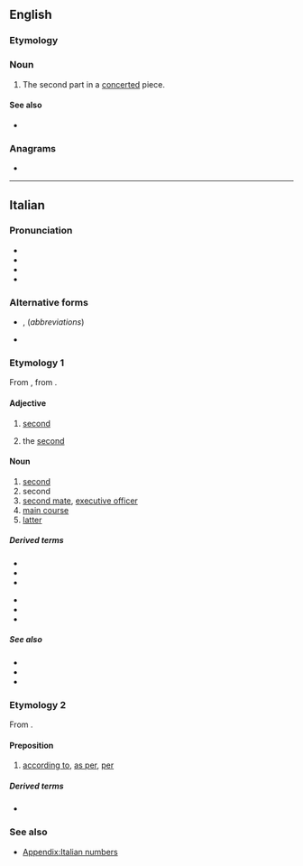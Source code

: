 {{also|secóndo|secondò}}
==English==

===Etymology===
{{bor|en|it|secondo}}

===Noun===
{{en-noun|s|secondi}}

# {{lb|en|music}} The second part in a [[concerted]] piece.

====See also====
* {{l|en|primo}}

{{Webster 1913}}

===Anagrams===
* {{anagrams|en|a=cdenoos|oscnode|scooned}}

----

==Italian==
{{ordinalbox|it|1º|2º|3º|primo|terzo|card=due}}

===Pronunciation===
* {{it-IPA|secóndo}}
* {{audio|it|It-un secondo.ogg|Audio}}
* {{hyphenation|it|se|cón|do}}
* {{rhymes|it|ondo}}

===Alternative forms===
* {{qualifier|adjective}} {{l|it|2º}} {{g|m}}, {{l|it|2ª}} {{g|f}} (''abbreviations'')
* {{sense|in names of monarchs and popes|the second}} {{qualifier|abbreviation}} {{l|it|II}}

===Etymology 1===
From {{inh|it|la|secundus||he who [[follow]]s, second}}, from {{m|la|sequor||to follow}}.

====Adjective====
{{it-adj}}

# {{lb|it|before the noun}} [[second]]
# {{lb|it|in names of monarchs and popes|after the name}} the [[second]]

====Noun====
{{it-noun|m}}

# [[second]] {{gloss|unit of time}}
# second {{gloss|in boxing or duelling}}
# [[second mate]], [[executive officer]] {{gloss|in the navy}}
# [[main course]] {{gloss|of a meal}}
# [[latter]] {{gloss|relating to or being the second of two items}}

=====Derived terms=====
{{der-top}}
* {{l|it|microsecondo}}
* {{l|it|millisecondo}}
* {{l|it|nanosecondo}}
{{der-mid}}
* {{l|it|secondamente}}
* {{l|it|secondario}}
* {{l|it|secondogenito}}
{{der-bottom}}

=====See also=====
* {{l|it|millisecondo}}
* {{l|it|minuto}}
* {{l|it|ora}}

===Etymology 2===
From {{der|it|la|secundum|secundum|pos=preposition and adverb|after, behind, according to}}.

====Preposition====
{{head|it|preposition}}

# [[according to]], [[as per]], [[per]]
#: {{uxi|it|'''Secondo''' me, …|In my opinion …|lit='''According to''' me}}

=====Derived terms=====
* {{l|it|secondo me}}

===See also===
* [[Appendix:Italian numbers]]

{{cln|it|ordinal numbers}}
{{C|it|Time}}